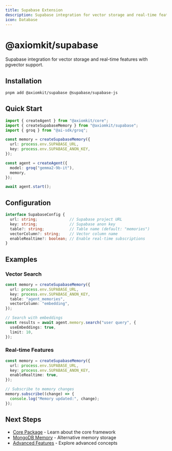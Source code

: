 ```yaml
---
title: Supabase Extension
description: Supabase integration for vector storage and real-time features
icon: Database
---
```


# @axiomkit/supabase

Supabase integration for vector storage and real-time features with pgvector support.

## Installation

```bash
pnpm add @axiomkit/supabase @supabase/supabase-js
```

## Quick Start

```typescript
import { createAgent } from "@axiomkit/core";
import { createSupabaseMemory } from "@axiomkit/supabase";
import { groq } from "@ai-sdk/groq";

const memory = createSupabaseMemory({
  url: process.env.SUPABASE_URL,
  key: process.env.SUPABASE_ANON_KEY,
});

const agent = createAgent({
  model: groq("gemma2-9b-it"),
  memory,
});

await agent.start();
```

## Configuration

```typescript
interface SupabaseConfig {
  url: string;              // Supabase project URL
  key: string;              // Supabase anon key
  table?: string;           // Table name (default: "memories")
  vectorColumn?: string;    // Vector column name
  enableRealtime?: boolean; // Enable real-time subscriptions
}
```

## Examples

### Vector Search

```typescript
const memory = createSupabaseMemory({
  url: process.env.SUPABASE_URL,
  key: process.env.SUPABASE_ANON_KEY,
  table: "agent_memories",
  vectorColumn: "embedding",
});

// Search with embeddings
const results = await agent.memory.search("user query", {
  useEmbeddings: true,
  limit: 10,
});
```

### Real-time Features

```typescript
const memory = createSupabaseMemory({
  url: process.env.SUPABASE_URL,
  key: process.env.SUPABASE_ANON_KEY,
  enableRealtime: true,
});

// Subscribe to memory changes
memory.subscribe((change) => {
  console.log("Memory updated:", change);
});
```

## Next Steps

- [Core Package](/docs/packages/core) - Learn about the core framework
- [MongoDB Memory](/docs/packages/mongodb) - Alternative memory storage
- [Advanced Features](/docs/framework/architecture) - Explore advanced concepts
